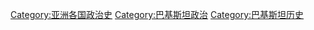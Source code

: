 [[Category:亚洲各国政治史|Category:亚洲各国政治史]]
[[Category:巴基斯坦政治|Category:巴基斯坦政治]]
[[Category:巴基斯坦历史|Category:巴基斯坦历史]]